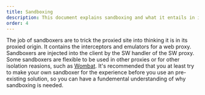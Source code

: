 ```yaml
---
title: Sandboxing
description: This document explains sandboxing and what it entails in interception proxies
order: 4
---
```


The job of sandboxers are to trick the proxied site into thinking it is in its proxied origin. It contains the interceptors and emulators for a web proxy. Sandboxers are injected into the client  by the SW handler of the SW proxy.
Some sandboxers are flexible to be used in other proxies or for other isolation reasions, such as [Wombat](https://github.com/webrecorder/wombat). It's recommended that you at least try to make your own sandboxer for the experience before you use an pre-existing solution, so you can have a fundemental understanding of why sandboxing is needed.
